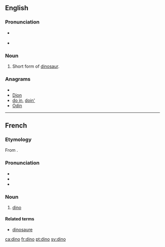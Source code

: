 ==English==

===Pronunciation===
* {{IPA|/ˈdaɪnoʊ/}} {{SAMPA|/daInoU/}}
* {{rhymes|aɪnəʊ}}

===Noun===
{{en-noun}}

# Short form of [[dinosaur]].

===Anagrams===
* {{alphagram|dino}}
* [[Dion#English|Dion]]
* [[do in#English|do in]], [[doin'#English|doin']]
* [[Odin#English|Odin]]

----

==French==

===Etymology===
From {{term|dinosaure|lang=fr}}.

===Pronunciation===
* {{IPA|/dino/|lang=fr}}
* {{rhymes|o|lang=fr}}
* {{homophones|dinos|lang=fr}}

===Noun===
{{fr-noun|m}}

# [[#English|dino]]

====Related terms====
* [[dinosaure]]

[[ca:dino]]
[[fr:dino]]
[[pt:dino]]
[[sv:dino]]